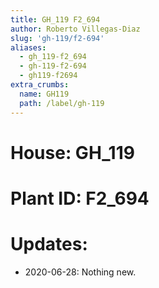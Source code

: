 ```yaml
---
title: GH_119 F2_694
author: Roberto Villegas-Diaz
slug: 'gh-119/f2-694'
aliases:
  - gh_119-f2_694
  - gh-119-f2-694
  - gh119-f2694
extra_crumbs:
  name: GH119
  path: /label/gh-119
---
```


# **House**: GH_119
# **Plant ID**: F2_694
# **Updates**: 
 - 2020-06-28: Nothing new.
